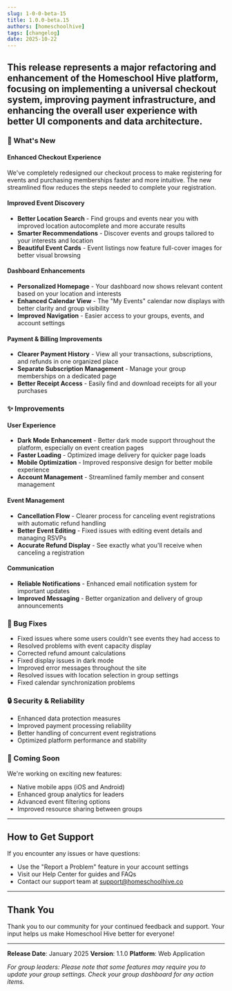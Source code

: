 ```yaml
---
slug: 1-0-0-beta-15
title: 1.0.0-beta.15
authors: [homeschoolhive]
tags: [changelog]
date: 2025-10-22
---
```


This release represents a major refactoring and enhancement of the Homeschool Hive platform, focusing on implementing a universal checkout system, improving payment infrastructure, and enhancing the overall user experience with better UI components and data architecture.
---

### 🎉 What's New

#### Enhanced Checkout Experience
We've completely redesigned our checkout process to make registering for events and purchasing memberships faster and more intuitive. The new streamlined flow reduces the steps needed to complete your registration.

#### Improved Event Discovery
- **Better Location Search** - Find groups and events near you with improved location autocomplete and more accurate results
- **Smarter Recommendations** - Discover events and groups tailored to your interests and location
- **Beautiful Event Cards** - Event listings now feature full-cover images for better visual browsing

#### Dashboard Enhancements
- **Personalized Homepage** - Your dashboard now shows relevant content based on your location and interests
- **Enhanced Calendar View** - The "My Events" calendar now displays with better clarity and group visibility
- **Improved Navigation** - Easier access to your groups, events, and account settings

#### Payment & Billing Improvements
- **Clearer Payment History** - View all your transactions, subscriptions, and refunds in one organized place
- **Separate Subscription Management** - Manage your group memberships on a dedicated page
- **Better Receipt Access** - Easily find and download receipts for all your purchases

### ✨ Improvements

#### User Experience
- **Dark Mode Enhancement** - Better dark mode support throughout the platform, especially on event creation pages
- **Faster Loading** - Optimized image delivery for quicker page loads
- **Mobile Optimization** - Improved responsive design for better mobile experience
- **Account Management** - Streamlined family member and consent management

#### Event Management
- **Cancellation Flow** - Clearer process for canceling event registrations with automatic refund handling
- **Better Event Editing** - Fixed issues with editing event details and managing RSVPs
- **Accurate Refund Display** - See exactly what you'll receive when canceling a registration

#### Communication
- **Reliable Notifications** - Enhanced email notification system for important updates
- **Improved Messaging** - Better organization and delivery of group announcements

### 🐛 Bug Fixes

- Fixed issues where some users couldn't see events they had access to
- Resolved problems with event capacity display
- Corrected refund amount calculations
- Fixed display issues in dark mode
- Improved error messages throughout the site
- Resolved issues with location selection in group settings
- Fixed calendar synchronization problems

### 🔒 Security & Reliability

- Enhanced data protection measures
- Improved payment processing reliability
- Better handling of concurrent event registrations
- Optimized platform performance and stability

### 📱 Coming Soon

We're working on exciting new features:
- Native mobile apps (iOS and Android)
- Enhanced group analytics for leaders
- Advanced event filtering options
- Improved resource sharing between groups

---

## How to Get Support

If you encounter any issues or have questions:
- Use the "Report a Problem" feature in your account settings
- Visit our Help Center for guides and FAQs
- Contact our support team at support@homeschoolhive.co

---

## Thank You

Thank you to our community for your continued feedback and support. Your input helps us make Homeschool Hive better for everyone!

---

**Release Date**: January 2025
**Version**: 1.1.0
**Platform**: Web Application

*For group leaders: Please note that some features may require you to update your group settings. Check your group dashboard for any action items.*
